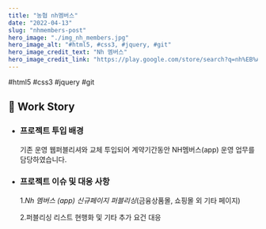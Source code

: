 ```yaml
---
title: "농협 nh멤버스"
date: "2022-04-13"
slug: "nhmembers-post"
hero_image: "./img_nh_members.jpg"
hero_image_alt: "#html5, #css3, #jquery, #git"
hero_image_credit_text: "Nh 멤버스"
hero_image_credit_link: "https://play.google.com/store/search?q=nh%EB%A9%A4%EB%B2%84%EC%8A%A4&c=apps"
---
```


<div className="badge-wrap">
  <span className="badge badge-html">#html5</span>
  <span className="badge badge-css">#css3</span>
  <span className="badge badge-javscript">#jquery</span>
  <span className="badge badge-git">#git</span>
</div>

## 🎤 Work Story

- ### 프로젝트 투입 배경

  기존 운영 웹퍼블리셔와 교체 투입되어 계약기간동안 NH멤버스(app) 운영 업무를 담당하였습니다.

- ### 프로젝트 이슈 및 대응 사항

  1._Nh 멤버스 (app) 신규페이지 퍼블리싱_(금융상품몰, 쇼핑몰 외 기타 페이지)

  2.퍼블리싱 리스트 현행화 및 기타 추가 요건 대응
